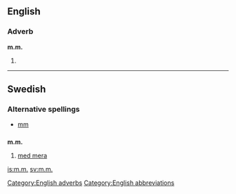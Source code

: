 {{also|mm|Mm|MM|mm.|.mm|m-m|M&M}}
==English==
===Adverb===
'''m.m.'''
#{{abbreviation of|[[mutatis mutandis]]}}

[[Category:English adverbs]]
[[Category:English abbreviations]]


----

==Swedish==
===Alternative spellings===
*[[mm#Swedish|mm]]

==={{abbreviation|Swedish}}===
'''m.m.'''

# [[med mera]]

[[is:m.m.]]
[[sv:m.m.]]